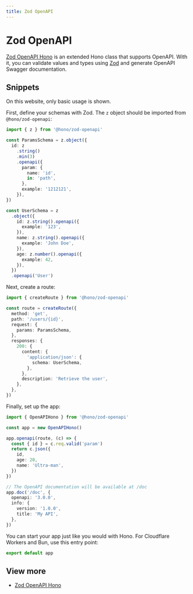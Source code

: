 ```yaml
---
title: Zod OpenAPI
---
```


# Zod OpenAPI

[Zod OpenAPI Hono](https://github.com/honojs/middleware/tree/main/packages/zod-openapi) is an extended Hono class that supports OpenAPI.
With it, you can validate values and types using [Zod](https://zod.dev/) and generate OpenAPI Swagger documentation.

## Snippets

On this website, only basic usage is shown.

First, define your schemas with Zod. The `z` object should be imported from `@hono/zod-openapi`:

```ts
import { z } from '@hono/zod-openapi'

const ParamsSchema = z.object({
  id: z
    .string()
    .min(3)
    .openapi({
      param: {
        name: 'id',
        in: 'path',
      },
      example: '1212121',
    }),
})

const UserSchema = z
  .object({
    id: z.string().openapi({
      example: '123',
    }),
    name: z.string().openapi({
      example: 'John Doe',
    }),
    age: z.number().openapi({
      example: 42,
    }),
  })
  .openapi('User')
```

Next, create a route:

```ts
import { createRoute } from '@hono/zod-openapi'

const route = createRoute({
  method: 'get',
  path: '/users/{id}',
  request: {
    params: ParamsSchema,
  },
  responses: {
    200: {
      content: {
        'application/json': {
          schema: UserSchema,
        },
      },
      description: 'Retrieve the user',
    },
  },
})
```

Finally, set up the app:

```ts
import { OpenAPIHono } from '@hono/zod-openapi'

const app = new OpenAPIHono()

app.openapi(route, (c) => {
  const { id } = c.req.valid('param')
  return c.json({
    id,
    age: 20,
    name: 'Ultra-man',
  })
})

// The OpenAPI documentation will be available at /doc
app.doc('/doc', {
  openapi: '3.0.0',
  info: {
    version: '1.0.0',
    title: 'My API',
  },
})
```

You can start your app just like you would with Hono. For Cloudflare Workers and Bun, use this entry point:

```ts
export default app
```

## View more

- [Zod OpenAPI Hono](https://github.com/honojs/middleware/tree/main/packages/zod-openapi)
